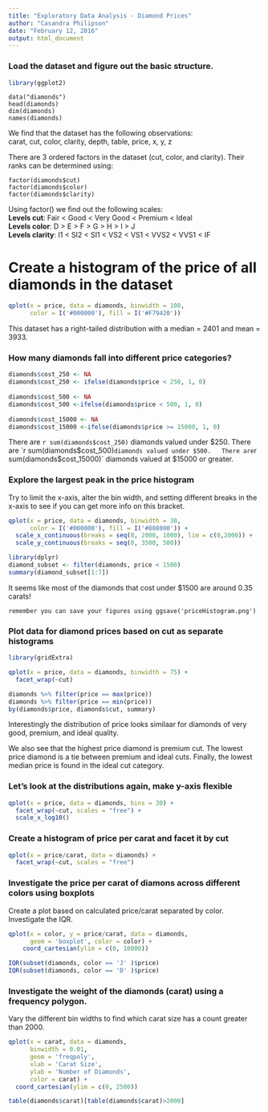 ```yaml
---
title: "Exploratory Data Analysis - Diamond Prices"
author: "Casandra Philipson"
date: "February 12, 2016"
output: html_document
---
```


### Load the dataset and figure out the basic structure.

```r
library(ggplot2)
```

```
data("diamonds")
head(diamonds)
dim(diamonds)
names(diamonds)

```
We find that the dataset has the following observations:  
carat, cut, color, clarity, depth, table, price, x, y, z  
  
There are 3 ordered factors in the dataset (cut, color, and clarity). Their ranks can be determined using:

```
factor(diamonds$cut)
factor(diamonds$color)
factor(diamonds$clarity)

```

Using factor() we find out the following scales:  
__Levels cut__: Fair < Good < Very Good < Premium < Ideal  
__Levels color__: D > E > F > G > H > I > J  
__Levels clarity__: I1 < SI2 < SI1 < VS2 < VS1 < VVS2 < VVS1 < IF  

# Create a histogram of the price of all diamonds in the dataset
```r
qplot(x = price, data = diamonds, binwidth = 100,
      color = I('#000000'), fill = I('#F79420'))

```

This dataset has a right-tailed distribution with a median = 2401 and mean = 3933.   

### How many diamonds fall into different price categories?

```r

diamonds$cost_250 <- NA
diamonds$cost_250 <- ifelse(diamonds$price < 250, 1, 0)
      
diamonds$cost_500 <- NA
diamonds$cost_500 <-ifelse(diamonds$price < 500, 1, 0)
      
diamonds$cost_15000 <- NA
diamonds$cost_15000 <-ifelse(diamonds$price >= 15000, 1, 0)   

```

There are `r sum(diamonds$cost_250)` diamonds valued under $250.  
There are `r sum(diamonds$cost_500)` diamonds valued under $500.  
There are `r sum(diamonds$cost_15000)` diamonds valued at $15000 or greater.  

### Explore the largest peak in the price histogram
Try to limit the x-axis, alter the bin width, and setting different breaks in the x-axis to see if you can get more info on this bracket.

```r
qplot(x = price, data = diamonds, binwidth = 30,
      color = I('#000000'), fill = I('#808000')) +
  scale_x_continuous(breaks = seq(0, 2000, 1000), lim = c(0,2000)) +
  scale_y_continuous(breaks = seq(0, 3500, 500))

library(dplyr)
diamond_subset <- filter(diamonds, price < 1500)
summary(diamond_subset[1:7])

```

It seems like most of the diamonds that cost under $1500 are around 0.35 carats!

```
remember you can save your figures using ggsave('priceHistogram.png')
```

### Plot data for diamond prices based on cut as separate histograms

```r
library(gridExtra)

qplot(x = price, data = diamonds, binwidth = 75) +
  facet_wrap(~cut)

diamonds %>% filter(price == max(price))
diamonds %>% filter(price == min(price))
by(diamonds$price, diamonds$cut, summary)

```
Interestingly the distribution of price looks similaar for diamonds of very good, premium, and ideal quality.  

We also see that the highest price diamond is premium cut. The lowest price diamond is a tie between premium and ideal cuts. Finally, the lowest median price is found in the ideal cut category.  

### Let's look at the distributions again, make y-axis flexible

```r

qplot(x = price, data = diamonds, bins = 30) +
  facet_wrap(~cut, scales = "free") +
  scale_x_log10()

```

### Create a histogram of price per carat and facet it by cut

```r

qplot(x = price/carat, data = diamonds) +
  facet_wrap(~cut, scales = "free")

```


### Investigate the price per carat of diamons across different colors using boxplots
Create a plot based on calculated price/carat separated by color. Investigate the IQR.

```r

qplot(x = color, y = price/carat, data = diamonds,
      geom = 'boxplot', color = color) +
    coord_cartesian(ylim = c(0, 10000))

IQR(subset(diamonds, color == 'J' )$price)
IQR(subset(diamonds, color == 'D' )$price)


```


### Investigate the weight of the diamonds (carat) using a frequency polygon.  
Vary the different bin widths to find which carat size has a count greater than 2000.

```r

qplot(x = carat, data = diamonds, 
      binwidth = 0.01,
      geom = 'freqpoly',
      xlab = 'Carat Size',
      ylab = 'Number of Diamonds',
      color = carat) +
  coord_cartesian(ylim = c(0, 2500))

table(diamonds$carat)[table(diamonds$carat)>2000]

```

